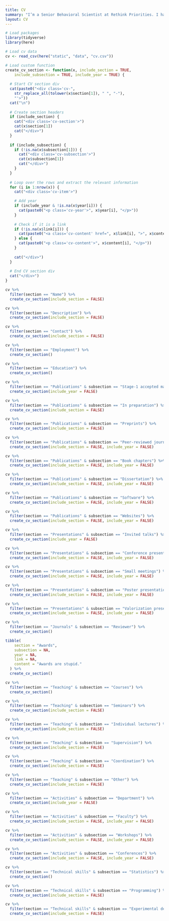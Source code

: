 ```yaml
---
title: CV
summary: "I’m a Senior Behavioral Scientist at Rethink Priorities. I have recently left academia after having built up 10 years of research experience, with publications of both scientific papers in peer-reviewed journals, as well as software publications. It should be no surprise then that my skill set consists of research skills (e.g., experimental design, data analysis, writing) and technical skills (e.g., programming). I now look forward to applying my skills to topics of great impact together with my colleagues at Rethink Priorities."
layout: CV
---
```


```r
# Load packages
library(tidyverse)
library(here)

# Load cv data  
cv <- read_csv(here("static", "data", "cv.csv"))

# Load custom function
create_cv_section <- function(x, include_section = TRUE, 
    include_subsection = TRUE, include_year = TRUE) {
  
  # Start CV section div
  cat(paste0("<div class='cv-", 
    str_replace_all(tolower(x$section[1]), " ", "-"), 
    "'>"))
  cat("\n")
  
  # Create section headers
  if (include_section) {
    cat("<div class='cv-section'>")
    cat(x$section[1])
    cat("</div>")
  }
  
  if (include_subsection) {
    if (!is.na(x$subsection[1])) {
      cat("<div class='cv-subsection'>")
      cat(x$subsection[1])
      cat("</div>")
    }  
  }
  
  # Loop over the rows and extract the relevant information
  for (i in 1:nrow(x)) {
    cat("<div class='cv-item'>")

    # Add year
    if (include_year & !is.na(x$year[i])) {
      cat(paste0("<p class='cv-year'>", x$year[i], "</p>"))
    }
    
    # Check if it is a link
    if (!is.na(x$link[i])) {
      cat(paste0("<a class='cv-content' href=", x$link[i], ">", x$content[i], "</a>"))
    } else {
      cat(paste0("<p class='cv-content'>", x$content[i], "</p>"))
    }
    
    cat("</div>")
  }
  
  # End CV section div
  cat("</div>")
}
```

```r
cv %>%
  filter(section == "Name") %>%
  create_cv_section(include_section = FALSE)
```

```r
cv %>%
  filter(section == "Description") %>%
  create_cv_section(include_section = FALSE)
```

```r
cv %>%
  filter(section == "Contact") %>%
  create_cv_section(include_section = FALSE)
```

```r
cv %>%
  filter(section == "Employment") %>%
  create_cv_section()
```

```r
cv %>%
  filter(section == "Education") %>%
  create_cv_section()
```

```r
cv %>%
  filter(section == "Publications" & subsection == "Stage-1 accepted manuscripts") %>%
  create_cv_section(include_year = FALSE)

cv %>%
  filter(section == "Publications" & subsection == "In preparation") %>%
  create_cv_section(include_section = FALSE)

cv %>%
  filter(section == "Publications" & subsection == "Preprints") %>%
  create_cv_section(include_section = FALSE)

cv %>%
  filter(section == "Publications" & subsection == "Peer-reviewed journals") %>%
  create_cv_section(include_section = FALSE, include_year = FALSE)

cv %>%
  filter(section == "Publications" & subsection == "Book chapters") %>%
  create_cv_section(include_section = FALSE, include_year = FALSE)

cv %>%
  filter(section == "Publications" & subsection == "Dissertation") %>%
  create_cv_section(include_section = FALSE, include_year = FALSE)

cv %>%
  filter(section == "Publications" & subsection == "Software") %>%
  create_cv_section(include_section = FALSE, include_year = FALSE)

cv %>%
  filter(section == "Publications" & subsection == "Websites") %>%
  create_cv_section(include_section = FALSE, include_year = FALSE)
```

```r
cv %>%
  filter(section == "Presentations" & subsection == "Invited talks") %>%
  create_cv_section(include_year = FALSE)

cv %>%
  filter(section == "Presentations" & subsection == "Conference presentations") %>%
  create_cv_section(include_section = FALSE, include_year = FALSE)

cv %>%
  filter(section == "Presentations" & subsection == "Small meetings") %>%
  create_cv_section(include_section = FALSE, include_year = FALSE)

cv %>%
  filter(section == "Presentations" & subsection == "Poster presentations") %>%
  create_cv_section(include_section = FALSE, include_year = FALSE)

cv %>%
  filter(section == "Presentations" & subsection == "Valorization presentations") %>%
  create_cv_section(include_section = FALSE, include_year = FALSE)
```

```r
cv %>%
  filter(section == "Journals" & subsection == "Reviewer") %>%
  create_cv_section()
```

```r
tibble(
    section = "Awards",
    subsection = NA,
    year = NA,
    link = NA,
    content = "Awards are stupid."
  ) %>%
  create_cv_section()
```

```r
cv %>%
  filter(section == "Teaching" & subsection == "Courses") %>%
  create_cv_section()

cv %>%
  filter(section == "Teaching" & subsection == "Seminars") %>%
  create_cv_section(include_section = FALSE)

cv %>%
  filter(section == "Teaching" & subsection == "Individual lectures") %>%
  create_cv_section(include_section = FALSE)

cv %>%
  filter(section == "Teaching" & subsection == "Supervision") %>%
  create_cv_section(include_section = FALSE)

cv %>%
  filter(section == "Teaching" & subsection == "Coordination") %>%
  create_cv_section(include_section = FALSE)

cv %>%
  filter(section == "Teaching" & subsection == "Other") %>%
  create_cv_section(include_section = FALSE)
```

```r
cv %>%
  filter(section == "Activities" & subsection == "Department") %>%
  create_cv_section(include_year = FALSE)

cv %>%
  filter(section == "Activities" & subsection == "Faculty") %>%
  create_cv_section(include_section = FALSE, include_year = FALSE)

cv %>%
  filter(section == "Activities" & subsection == "Workshops") %>%
  create_cv_section(include_section = FALSE, include_year = FALSE)

cv %>%
  filter(section == "Activities" & subsection == "Conferences") %>%
  create_cv_section(include_section = FALSE, include_year = FALSE)
```

```r
cv %>%
  filter(section == "Technical skills" & subsection == "Statistics") %>%
  create_cv_section()

cv %>%
  filter(section == "Technical skills" & subsection == "Programming") %>%
  create_cv_section(include_section = FALSE)

cv %>%
  filter(section == "Technical skills" & subsection == "Experimental design") %>%
  create_cv_section(include_section = FALSE)
```
